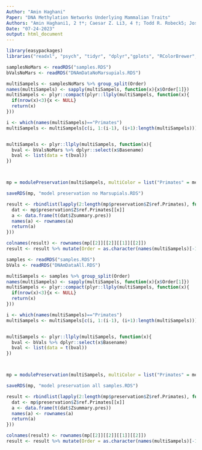 ```yaml
---
Author: "Amin Haghani"
Paper: "DNA Methylation Networks Underlying Mammalian Traits"
Authors: "Amin Haghani1, 2 †*; Caesar Z. Li3, 4 †; Todd R. Robeck5; Joshua Zhang1; Ake T. Lu1, 2; Julia Ablaeva6; Victoria A. Acosta-Rodríguez7; Danielle M. Adams8; Abdulaziz N. Alagaili9, 10; Javier Almunia11; Ajoy Aloysius12; Nabil M.S. Amor13; Reza Ardehali14; Adriana Arneson15, 16; C. Scott Baker17; Gareth Banks18; Katherine Belov19; Nigel C. Bennett20; Peter Black21; Daniel T. Blumstein22, 23; Eleanor K. Bors17; Charles E. Breeze24; Robert T. Brooke25; Janine L. Brown26; Gerald Carter27; Alex Caulton28, 29; Julie M. Cavin30; Lisa Chakrabarti31; Ioulia Chatzistamou32; Andreas S. Chavez27, 33; Hao Chen34; Kaiyang Cheng35; Priscila Chiavellini36; Oi-Wa Choi37, 38; Shannon Clarke28; Joseph A. Cook39; Lisa N. Cooper40; Marie-Laurence Cossette41; Joanna Day42; Joseph DeYoung37, 38; Stacy Dirocco43; Christopher Dold44; Jonathan L. Dunnum39; Erin E. Ehmke45; Candice K. Emmons46; Stephan Emmrich6; Ebru Erbay47, 48, 49; Claire Erlacher-Reid43; Chris G. Faulkes50, 51; Zhe Fei3, 52; Steven H. Ferguson53, 54; Carrie J. Finno55; Jennifer E. Flower56; Jean-Michel Gaillard57; Eva Garde58; Livia Gerber59, 60; Vadim N. Gladyshev61; Rodolfo G. Goya36; Matthew J Grant62; Carla B. Green7; M. Bradley Hanson46; Daniel W. Hart20; Martin Haulena63; Kelsey Herrick64; Andrew N. Hogan65; Carolyn J. Hogg19; Timothy A. Hore66; Taosheng Huang67; Juan Carlos Izpisua Belmonte2; Anna J. Jasinska37, 68, 69; Gareth Jones70; Eve Jourdain71; Olga Kashpur72; Harold Katcher73; Etsuko Katsumata74; Vimala Kaza75; Hippokratis Kiaris76; Michael S. Kobor77; Pawel Kordowitzki78; William R. Koski79; Michael Krützen60; Soo Bin Kwon16, 15; Brenda Larison22, 80; Sang-Goo Lee61; Marianne Lehmann36; Jean-François Lemaître57; Andrew J. Levine81; Xinmin Li82; Cun Li83, 84; Andrea R. Lim1; David T.S. Lin85; Dana M. Lindemann43; Schuyler W.  Liphardt86; Thomas J. Little87; Nicholas Macoretta6; Dewey Maddox88; Craig O. Matkin89; Julie A. Mattison90; Matthew McClure91; June Mergl92; Jennifer J. Meudt93; Gisele A. Montano5; Khyobeni Mozhui94; Jason Munshi-South95; William J. Murphy96, 97; Asieh Naderi76; Martina Nagy98; Pritika Narayan62; Peter W. Nathanielsz83, 84; Ngoc B. Nguyen14; Christof Niehrs99, 100; Batsaikhan Nyamsuren101; Justine K. O'Brien42; Perrie O'Tierney Ginn72; Duncan T Odom102, 103; Alexander G. Ophir104; Steve Osborn105; Elaine A. Ostrander65; Kim M. Parsons46; Kimberly C. Paul81; Amy B. Pedersen87; Matteo Pellegrini106; Katharina J. Peters60, 107; Jessica L. Petersen108; Darren W. Pietersen109; Gabriela M. Pinho22; Jocelyn Plassais65; Jesse R. Poganik61; Natalia A. Prado110, 26; Pradeep Reddy111, 2; Benjamin Rey57; Beate R. Ritz112, 113, 81; Jooke Robbins114; Magdalena Rodriguez115; Jennifer Russell105; Elena Rydkina6; Lindsay L. Sailer104; Adam B. Salmon116; Akshay Sanghavi73; Kyle M. Schachtschneider117, 118, 119; Dennis Schmitt120; Todd Schmitt64; Lars Schomacher99; Lawrence B. Schook117, 121; Karen E. Sears22; Ashley W. Seifert12; Aaron B.A. Shafer122; Anastasia V. Shindyapina61; Melanie Simmons45; Kavita Singh123; Ishani Sinha22; Jesse Slone67; Russel G. Snell62; Elham Soltanmohammadi76; Matthew L. Spangler108; Maria Spriggs21; Lydia Staggs43; Nancy Stedman21; Karen J. Steinman124; Donald T Stewart125; Victoria J. Sugrue66; Balazs Szladovits126; Joseph S. Takahashi7, 127; Masaki Takasugi6; Emma C. Teeling128; Michael J. Thompson106; Bill Van Bonn129; Sonja C. Vernes130, 131; Diego Villar132; Harry V. Vinters133; Ha Vu15, 16; Mary C. Wallingford72; Nan Wang37, 38; Gerald S. Wilkinson8; Robert W. Williams134; Qi Yan3, 2; Mingjia Yao3; Brent G. Young54; Bohan Zhang61; Zhihui Zhang6; Yang Zhao6; Peng Zhao14, 135; Wanding Zhou136, 137; Joseph A. Zoller3; Jason Ernst15, 16; Andrei Seluanov138; Vera Gorbunova138; X. William Yang37, 38; Ken Raj139; Steve Horvath1, 2 *"
Date: "07-24-2023"
output: html_document
---
```


```r
library(easypackages)
libraries("readxl", "psych", "tidyr", "dplyr","gplots", "RColorBrewer","limma", "ggplot2", "metap", "anRichment", "clusterProfiler", "RColorBrewer", "ggstatsplot", "gridExtra", "ggupset", "psych", "corrplot", "limma", "edgeR", "gridExtra", "ggupset", "ggrepel", "data.table", "stringr")
```

```r

samplesNoMars <- readRDS("samples.RDS")
bValsNoMars <- readRDS("DNAmDataNoMarsupials.RDS")

multiSampels <- samplesNoMars %>% group_split(Order)
names(multiSampels) <- sapply(multiSampels, function(x){x$Order[1]})
multiSampels <- plyr::compact(plyr::llply(multiSampels, function(x){
  if(nrow(x)<3){x <- NULL}
  return(x)
}))

i <- which(names(multiSampels)=="Primates")
multiSampels <- multiSampels[c(i, 1:(i-1), (i+1):length(multiSampels))]


multiSampels <- plyr::llply(multiSampels, function(x){
  bval <- bValsNoMars %>% dplyr::select(x$Basename)
  bval <- list(data = t(bval))
})



mp = modulePreservation(multiSampels, multiColor = list("Primates" = mergedColors), nPermutations = 20)

saveRDS(mp, "model preservation no Marsupials.RDS")

result <- rbindlist(lapply(2:length(mp$preservation$Z$ref.Primates), function(x){
  dat <- mp$preservation$Z$ref.Primates[[x]]
  a <- data.frame(t(dat$Zsummary.pres))
  names(a) <- rownames(a)
  return(a)
}))

colnames(result) <- rownames(mp[[2]][[2]][[1]][[2]])
result <- result %>% mutate(Order = as.character(names(multiSampels)[-1])) %>% tibble::column_to_rownames(var = "Order")

```

```r

samples <- readRDS("samples.RDS")
bVals <- readRDS("DNAmDataAll.RDS")

multiSampels <- samples %>% group_split(Order)
names(multiSampels) <- sapply(multiSampels, function(x){x$Order[1]})
multiSampels <- plyr::compact(plyr::llply(multiSampels, function(x){
  if(nrow(x)<3){x <- NULL}
  return(x)
}))

i <- which(names(multiSampels)=="Primates")
multiSampels <- multiSampels[c(i, 1:(i-1), (i+1):length(multiSampels))]


multiSampels <- plyr::llply(multiSampels, function(x){
  bval <- bVals %>% dplyr::select(x$Basename)
  bval <- list(data = t(bval))
})



mp = modulePreservation(multiSampels, multiColor = list("Primates" = mergedColors), nPermutations = 20)

saveRDS(mp, "model preservation all samples.RDS")

result <- rbindlist(lapply(2:length(mp$preservation$Z$ref.Primates), function(x){
  dat <- mp$preservation$Z$ref.Primates[[x]]
  a <- data.frame(t(dat$Zsummary.pres))
  names(a) <- rownames(a)
  return(a)
}))

colnames(result) <- rownames(mp[[2]][[2]][[1]][[2]])
result <- result %>% mutate(Order = as.character(names(multiSampels)[-1])) %>% tibble::column_to_rownames(var = "Order")

```

